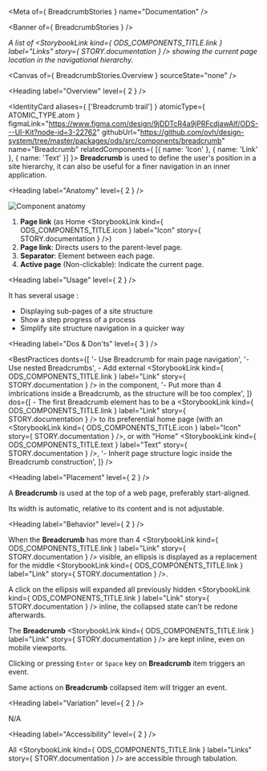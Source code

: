 
<Meta of={ BreadcrumbStories } name="Documentation" />

<Banner of={ BreadcrumbStories } />

_A list of <StorybookLink kind={ ODS_COMPONENTS_TITLE.link } label="Links" story={ STORY.documentation } /> showing the current page location in the navigational hierarchy._

<Canvas of={ BreadcrumbStories.Overview } sourceState="none" />

<Heading label="Overview" level={ 2 } />

<IdentityCard aliases={ ['Breadcrumb trail'] }
              atomicType={ ATOMIC_TYPE.atom }
              figmaLink="https://www.figma.com/design/9jDDTcR4a9jPRFcdjawAlf/ODS---UI-Kit?node-id=3-22762"
              githubUrl="https://github.com/ovh/design-system/tree/master/packages/ods/src/components/breadcrumb"
              name="Breadcrumb"
              relatedComponents={ [{ name: 'Icon' }, { name: 'Link' }, { name: 'Text' }] }>
  **Breadcrumb** is used to define the user's position in a site hierarchy, it can also be useful for a finer navigation in
  an inner application.
</IdentityCard>

<Heading label="Anatomy" level={ 2 } />

![Component anatomy](components/breadcrumb/anatomy.png "Component anatomy")
1. **Page link** (as Home <StorybookLink kind={ ODS_COMPONENTS_TITLE.icon } label="Icon" story={ STORY.documentation } />)
2. **Page link**: Directs users to the parent-level page.
3. **Separator**: Element between each page.
4. **Active page** (Non-clickable): Indicate the current page.

<Heading label="Usage" level={ 2 } />

It has several usage :
* Displaying sub-pages of a site structure
* Show a step progress of a process
* Simplify site structure navigation in a quicker way

<Heading label="Dos & Don'ts" level={ 3 } />

<BestPractices
  donts={[
    '- Use Breadcrumb for main page navigation',
    '- Use nested Breadcrumbs',
    <span>- Add external <StorybookLink kind={ ODS_COMPONENTS_TITLE.link } label="Link" story={ STORY.documentation } /> in the component</span>,
    '- Put more than 4 imbrications inside a Breadcrumb, as the structure will be too complex',
  ]}
  dos={[
    <span>- The first Breadcrumb element has to be a <StorybookLink kind={ ODS_COMPONENTS_TITLE.link } label="Link" story={ STORY.documentation } /> to its preferential home page (with an <StorybookLink kind={ ODS_COMPONENTS_TITLE.icon } label="Icon" story={ STORY.documentation } />, or with "Home" <StorybookLink kind={ ODS_COMPONENTS_TITLE.text } label="Text" story={ STORY.documentation } /></span>,
    '- Inherit page structure logic inside the Breadcrumb construction',
  ]}
/>

<Heading label="Placement" level={ 2 } />

A **Breadcrumb** is used at the top of a web page, preferably start-aligned.

Its width is automatic, relative to its content and is not adjustable.

<Heading label="Behavior" level={ 2 } />

When the **Breadcrumb** has more than 4 <StorybookLink kind={ ODS_COMPONENTS_TITLE.link } label="Link" story={ STORY.documentation } /> visible, an ellipsis is displayed as a replacement for the middle <StorybookLink kind={ ODS_COMPONENTS_TITLE.link } label="Link" story={ STORY.documentation } />.

A click on the ellipsis will expanded all previously hidden <StorybookLink kind={ ODS_COMPONENTS_TITLE.link } label="Link" story={ STORY.documentation } /> inline, the collapsed state can't be redone afterwards.

The **Breadcrumb** <StorybookLink kind={ ODS_COMPONENTS_TITLE.link } label="Link" story={ STORY.documentation } /> are kept inline, even on mobile viewports.

Clicking or pressing `Enter` or `Space` key on **Breadcrumb** item triggers an event.

Same actions on **Breadcrumb** collapsed item will trigger an event.

<Heading label="Variation" level={ 2 } />

N/A

<Heading label="Accessibility" level={ 2 } />

All <StorybookLink kind={ ODS_COMPONENTS_TITLE.link } label="Links" story={ STORY.documentation } /> are accessible through tabulation.
